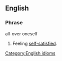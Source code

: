 ==English==

===Phrase===
all-over oneself

# Feeling [[self-satisfied]].

[[Category:English idioms]]